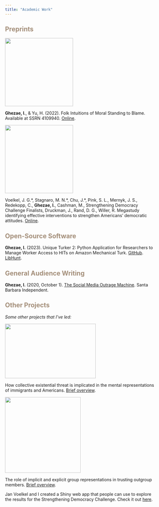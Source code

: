 ```yaml
---
title: "Academic Work"
---
```


## [Preprints]{style="color:#a38e79"}

::: {layout="[1, 3]" layout-valign="center"}
![](./files/work/stb.png){fig-alt="Decorative text" width="225"}

**Ghezae, I.**, & Yu, H. (2022). Folk Intuitions of Moral Standing to Blame. Available at SSRN 4109940. [Online](https://papers.ssrn.com/sol3/papers.cfm?abstract_id=4109940).
:::

::: {layout="[1, 3]" layout-valign="center"}
![](./files/work/sdc.png){fig-alt="Decorative text" width="225"}

Voelkel, J. G.\*, Stagnaro, M. N.\*, Chu, J.\*, Pink, S. L., Mernyk, J. S., Redekopp, C., **Ghezae, I.**, Cashman, M., Strengthening Democracy Challenge Finalists, Druckman, J., Rand, D. G., Willer, R. Megastudy identifying effective interventions to strengthen Americans' democratic attitudes. [Online](https://osf.io/y79u5/).
:::

## [Open-Source Software]{style="color:#a38e79"}

**Ghezae, I.** (2023). Unique Turker 2: Python Application for Researchers to Manage Worker Access to HITs on Amazon Mechanical Turk. [GitHub](https://github.com/Isu21842/unique-turker-2). [LibHunt](https://www.libhunt.com/r/unique-turker-2).

## [General Audience Writing]{style="color:#a38e79"}

**Ghezae, I.** (2020, October 1). [The Social Media Outrage Machine](https://www.independent.com/2020/10/01/the-social-media-outrage-machine/). Santa Barbara Independent.

## [Other Projects]{style="color:#a38e79"}

*Some other projects that I've led:*

::: {layout="[1, 3]" layout-valign="center"}
![](./files/work/cet.png){fig-alt="Decorative text" width="300" height="180"}

How collective existential threat is implicated in the mental representations of immigrants and Americans. [Brief overview](/files/work/cet.html).
:::

::: {layout="[1, 3]" layout-valign="center"}
![](./files/work/wave.png){fig-alt="Decorative text" width="250px"}

The role of implicit and explicit group representations in trusting outgroup members. [Brief overview](/files/work/wave.html).
:::

Jan Voelkel and I created a Shiny web app that people can use to explore the results for the Strengthening Democracy Challenge. Check it out [here](https://www.strengtheningdemocracychallenge.org/results).
